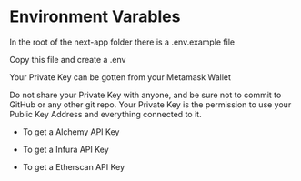 
# Environment Varables

In the root of the next-app folder there is a .env.example file

Copy this file and create a .env

Your Private Key can be gotten from your Metamask Wallet


<Callout type="error" emoji="️🚫">
  Do not share your Private Key with anyone, and be sure not to commit to GitHub
  or any other git repo. Your Private Key is the permission to use your Public
  Key Address and everything connected to it.
</Callout>

- To get a <OpenUrl url="https://www.alchemy.com/">Alchemy API Key</OpenUrl>

- To get a <OpenUrl url="https://infura.io/">Infura API Key</OpenUrl>

- To get a <OpenUrl url="https://etherscan.io/">Etherscan API Key</OpenUrl>
